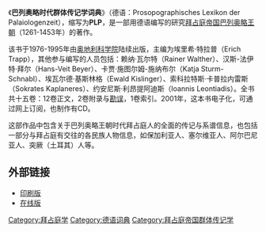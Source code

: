{{Unreferenced|time=2021-03-25T04:13:57+00:00}}
《'''巴列奥略时代群体传记学词典'''》（德语：Prosopographisches Lexikon der Palaiologenzeit），缩写为'''PLP'''，是一部用德语编写的研究[[東羅馬帝國|拜占庭帝国]][[巴列奥略王朝|巴列奥略王朝]]（1261-1453年）的著作。

该书于1976-1995年由[[奧地利科學院|奥地利科学院]]陆续出版，主编为埃里希·特拉普（Erich Trapp），其他参与编写的人员包括：赖纳·瓦尔特（Rainer Walther）、汉斯-法伊特·拜尔（Hans-Veit Beyer）、卡贾·施图尔姆-施纳布尔（Katja Sturm-Schnabl）、埃瓦尔德·基斯林格（Ewald Kislinger）、索科拉特斯·卡普拉内雷斯（Sokrates Kaplaneres）、约安尼斯·利昂提阿迪斯（Ioannis Leontiadis）。全书共十五卷：12卷正文，2卷附录与[[勘误表|勘误]]，1卷索引。2001年，这本书电子化，可通过网上订阅，也制作有CD。

这部作品中包含关于巴列奥略王朝时代拜占庭人的全面的传记与系谱信息，也包括一部分与拜占庭有交往的各民族人物信息，如保加利亚人、塞尔维亚人、阿尔巴尼亚人、突厥（土耳其）人等。 

== 外部链接 ==

* [http://epub.oeaw.ac.at/3310-3 印刷版]
* [http://hw.oeaw.ac.at/3310-3inhalt 在线版] {{Wayback|url=http://hw.oeaw.ac.at/3310-3inhalt |date=20210309235821 }}

{{拜占庭帝国书籍小作品}}

[[Category:拜占庭学|Category:拜占庭学]]
[[Category:德语词典|Category:德语词典]]
[[Category:拜占庭帝国群体传记学|Category:拜占庭帝国群体传记学]]